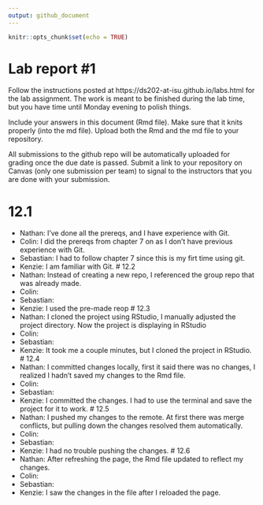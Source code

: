 ```yaml
---
output: github_document
---
```


<!-- README.md is generated from README.Rmd. Please edit the README.Rmd file -->


```r
knitr::opts_chunk$set(echo = TRUE)
```

# Lab report #1

Follow the instructions posted at https://ds202-at-isu.github.io/labs.html for the lab assignment. The work is meant to be finished during the lab time, but you have time until Monday evening to polish things.

Include your answers in this document (Rmd file). Make sure that it knits properly (into the md file). Upload both the Rmd and the md file to your repository.  

All submissions to the github repo will be automatically uploaded for grading once the due date is passed.
Submit a link to your repository on Canvas (only one submission per team) to signal to the instructors that you are done with your submission.

# 12.1 
- Nathan: I've done all the prereqs, and I have experience with Git.
- Colin: I did the prereqs from chapter 7 on as I don't have previous experience with Git.
- Sebastian: I had to follow chapter 7 since this is my firt time using git.
- Kenzie: I am familiar with Git.
# 12.2
- Nathan: Instead of creating a new repo, I referenced the group repo that was already made.
- Colin: 
- Sebastian: 
- Kenzie: I used the pre-made reop
# 12.3
- Nathan: I cloned the project using RStudio, I manually adjusted the project directory. Now the project is displaying in RStudio
- Colin: 
- Sebastian: 
- Kenzie: It took me a couple minutes, but I cloned the project in RStudio.
# 12.4
- Nathan: I committed changes locally, first it said there was no changes, I realized I hadn't saved my changes to the Rmd file.
- Colin: 
- Sebastian: 
- Kenzie: I committed the changes. I had to use the terminal and save the project for it to work.
# 12.5
- Nathan: I pushed my changes to the remote. At first there was merge conflicts, but pulling down the changes resolved them automatically.
- Colin: 
- Sebastian: 
- Kenzie: I had no trouble pushing the changes.
# 12.6
- Nathan: After refreshing the page, the Rmd file updated to reflect my changes.
- Colin: 
- Sebastian: 
- Kenzie: I saw the changes in the file after I reloaded the page.
